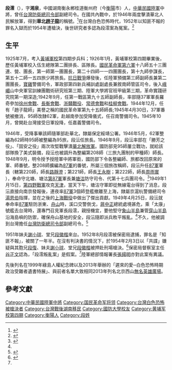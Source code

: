 {{Infobox Military Person
|name=段澐
|lived= 1905-1954
|birth_date = 1905年
|placeofbirth= {{QING|湖南省}}[[衡州府|衡州府]][[衡陽縣|衡陽縣]]
|death_date = {{death year and age|1954|1905}}
|placeofdeath= {{ROC}}[[台北市|台北市]]
|allegiance={{ROC}}
|nickname=華北[[趙子龍|趙子龍]]
|branch={{flagicon image|Flag of the Republic of China Army.svg}} [[中華民國陸軍|中華民國陸軍]]
|serviceyears= 1926年–1954年
|rank={{flagicon image|ROCA_Lieutenant_General's_Flag.svg}}陸軍[[中將|中將]]
|commands=國民革命軍第95師長<br/>第87軍軍長兼[[塘沽|塘沽]]防守司令<br/>代第17兵團司令<br/>台灣防衛總司令部中將副總司令
|unit=第六軍十八師五十三團
|battles=[[衡陽保衛戰|衡陽保衛戰]]，[[桂柳會戰|桂柳會戰]]，[[平津戰役|平津戰役]]
|awards=[[File:Order_of_Blue_Sky_and_White_Sun_with_Grand_Cordon_ribbon.png|60px]][[青天白日勋章|青天白日勋章]]
|laterwork=
}}

'''段澐'''（{{bd|1905年||1954年||}}），字'''湘泉'''，中國湖南衡永郴桂道衡州府（今[[衡陽|衡陽]]市）人，[[中華民國陸軍|中華民國陸軍]]中將，曾任[[台灣防衛總司令部|台灣防衛總司令部]]副總司令。在國共內戰中，於1946年兩度擊潰華北人民解放軍，得到'''華北[[趙子龍|趙子龍]]'''的稱號。<ref name="Y">{{cite book|title=《滄海橫流：黃埔五期風雲錄》|author=陳予歡|publisher=秀威資訊|date=2014-08-27}}</ref>在台灣白色恐怖時代，1952年以知匪不報的罪名入獄而於1954年遭槍決，後世研究者多認為段澐案為冤案。<ref name="T">{{cite book|title=《將軍百戰沉冤死》段氏遺孤的血淚控訴|author=段濟安、段建安|publisher=海峽評論 53期|date=1995年5月}}</ref>

==生平==
1925年7月，考入[[黃埔軍校|黃埔軍校]]第四期步兵科；1926年1月，黃埔軍校第四期畢業後，歷任黃埔軍校入伍生總隊第二團排長、區隊長。[[國民革命軍第六軍|國民革命軍第六軍]]十八師五十三團連、營、團長，第一師第一團團長，第二十四師一一四團團長，第十九師參謀長，第五十二師一五四旅少將旅長。[[抗日戰爭|抗日戰爭]]爆發後，任陸軍預備第三師副師長兼第二團團長，[[寶雞|寶雞]]警備司令，軍政部第四新兵補訓處副處長兼敘南師管區司令，後入[[峨嵋|峨嵋]]山中央軍官訓練團戰術研究班第三期、陸軍大學將官班甲級第三期，革命實踐研究院第一期深造;1942年9月，任第一戰區第九十五師副師長，率部隨37軍軍長羅奇參加[[徐州會戰|徐州會戰]]、[[長衡會戰|長衡會戰]]、[[浙贛戰役|浙贛戰役]]、[[常德會戰|常德會戰]]和[[桂柳會戰|桂柳會戰]]。1944年12月，任有「趙子龍師」美譽之稱的國民革命軍第九十五師師長;1945年4月30日，37軍番號被撤消，95師改隸62軍，赴越南參加受降儀式，任召南警備司令。1945年10月，曾開赴台灣接受日軍投降，任嘉義警備司令。

1946年，受降事畢該師隨軍部赴華北，隸屬保定綏靖公署。1946年5月，62軍整編為62師時95師被整編為95旅，段沄任旅長。1946年9月，段沄率部在「勝芳之役」、「固安之役」兩次攻堅戰擊潰[[華北解放軍|華北解放軍]]。國防部見95師屢立戰功，就給該部隊換了美式裝備，段沄也被調升為整編第208師（三旅九團制的甲種師）師長。1948年9月，明令授予授陸軍中將軍銜，國防部下令各整編師、旅都改回原來的軍、師番號，整208師擴編為[[国民革命军第八十七军|87軍]]的番號，所屬三個旅改稱師，段沄升任[[国民革命军第八十七军|87軍]]軍長（轄第220師，師長[[路靜澄|路靜澄]]；第221師，師長[[王永樹|王永樹]]；第222師，師長[[周雨寰|周雨寰]] ），奉命守北塘、塘沽[[国民革命军第八十七军|第87軍]]軍長兼[[塘沽|塘沽]]防守司令、代第十七兵團司令。<ref>{{cite book|title=〈段澐與八十七軍〉|author=張醇言|publisher=《傳記文學》28卷2期|date=2013}}</ref>1949年1月15日，[[第四野戰軍|第四野戰軍]]攻克[[天津|天津]]，當天下午，塘沽守軍即從無線電台得到了消息，段沄直接向南京發報後，連夜率[[国民革命军第八十七军|87軍]]3個師登艦撤離至上海，隸屬京滬杭警備總司令[[湯恩伯|湯恩伯]]指揮，並在之後的[[上海戰役|上海戰役]]中做出了傑出貢獻。1949年4月25日，段沄就奉命率[[国民革命军第八十七军|87軍]]駐防浙東、[[舟山|舟山]]時，溪口交警倒戈，[[蔣中正|蔣中正]]總統處境甚危，乘「太康」號艦去台灣時，還專門召見軍長段澐，親授機宜，要他堅守[[象山半島|象山半島]]兼管[[穿山半島|穿山半島]]沿海島嶼的防禦，確保舟山基地的安全，段沄隨即派兵敉平叛亂。<ref name="Y"/>不久，他被調到台灣擔任[[台灣防衛總司令部|台灣防衛總司令部]]副總司令。<ref>{{cite book|title=行政院會議通過舒適存、段澐、沈發藻分任臺灣防衛副總司令等案。|author=國史館|publisher=民國重要史事檢索|date=1950-05-31}}</ref>

1951年妹夫[[謝小球|謝小球]]、堂兄[[段徽楷|段徽楷]]來台。1952年8月段澐被保密局逮捕，罪名是「知匪不報」，被關了一年半。在沒有判決書的情況下，於1954年2月3日以「共諜」嫌疑與其胞兄[[段復|段復]]、妹夫[[謝小球|謝小球]]、堂兄[[段徽楷|段徽楷]]被押赴刑場槍決。<ref>{{cite book|title=臺灣及其脈絡|author=朱敬一等|publisher=國立臺灣大學出版中心|date=2012-08-13}}</ref>保密局督察室主任[[谷正文|谷正文]]認為，「段澐叛亂案」是假案。<ref name="T"/>陸軍總部情報署長[[張揚明|張揚明]]亦對此案有異議。

先後列名在1999年綠島人權紀念碑以及2013年舉辦的「遲來的愛─白色恐怖時期政治受難者遺書特展」、與前者名單大致相同2013年列名北京西山[[無名英雄廣場|無名英雄廣場]]。

==參考文獻==
{{Reflist}}

{{DEFAULTSORT:Duan段}}
[[Category:中華民國陸軍中將|Category:中華民國陸軍中將]]
[[Category:国民革命军将领|Category:国民革命军将领]]
[[Category:台灣白色恐怖被槍決者|Category:台灣白色恐怖被槍決者]]
[[Category:台灣戰後湖南移民|Category:台灣戰後湖南移民]]
[[Category:國防大學校友|Category:國防大學校友]]
[[Category:黄埔军校第四期|Category:黄埔军校第四期]]
[[Category:衡陽人|Category:衡陽人]]
[[Category:段姓|Category:段姓]]
